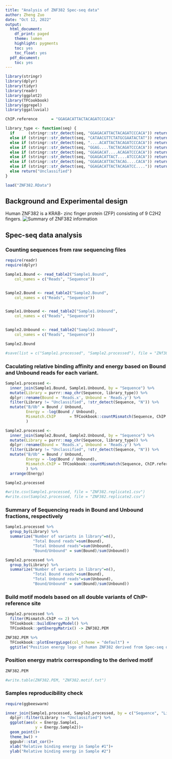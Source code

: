 ```yaml
---
title: "Analysis of ZNF382 Spec-seq data"
author: Zheng Zuo
date: "Oct 12, 2022"
output:
  html_document:
    df_print: paged
    theme: lumen
    highlight: pygments
    toc: yes
    toc_float: yes
  pdf_document:
    toc: yes
---
```


```r
library(stringr)
library(dplyr)
library(tidyr)
library(readr)
library(ggplot2)
library(TFCookbook)
library(ggrepel)
library(ggalluvial)

ChIP.reference      = "GGAGACATTACTACAGATCCCACA"

library_type <- function(seq) {
  if      (stringr::str_detect(seq, "GGAGACATTACTACAGATCCCACA")) return("ChIP.reference")
  else if (stringr::str_detect(seq, "CATAACGTTCTATGCGAATACTAT")) return("ChIP.background")
  else if (stringr::str_detect(seq, "....ACATTACTACAGATCCCACA")) return("ChIP.R1")
  else if (stringr::str_detect(seq, "GGAG....TACTACAGATCCCACA")) return("ChIP.R2")
  else if (stringr::str_detect(seq, "GGAGACAT....ACAGATCCCACA")) return("ChIP.R3")
  else if (stringr::str_detect(seq, "GGAGACATTACT....ATCCCACA")) return("ChIP.R4")
  else if (stringr::str_detect(seq, "GGAGACATTACTACAG....CACA")) return("ChIP.R5")
  else if (stringr::str_detect(seq, "GGAGACATTACTACAGATCC....")) return("ChIP.R6")
  else return("Unclassified") 
}

load("ZNF382.RData")
```

## Background and Experimental design

Human ZNF382 is a KRAB- zinc finger protein (ZFP) consisting of 9 C2H2 fingers.
![Summary of ZNF382 information](./Figure 1 (upper half).png)

## Spec-seq data analysis

### Counting sequences from raw sequencing files

```r
require(readr)
require(dplyr)

Sample1.Bound <- read_table2("Sample1.Bound", 
    col_names = c("Reads", "Sequence"))


Sample2.Bound <- read_table2("Sample2.Bound", 
    col_names = c("Reads", "Sequence"))


Sample1.Unbound <- read_table2("Sample1.Unbound", 
    col_names = c("Reads", "Sequence"))


Sample2.Unbound <- read_table2("Sample2.Unbound", 
    col_names = c("Reads", "Sequence"))

Sample2.Bound

#save(list = c("Sample1.processed", "Sample2.processed"), file = "ZNf382.RData")
```


### Caculating relative binding affinity and energy based on Bound and Unbound reads for each variant.
```r
Sample1.processed <- 
  inner_join(Sample1.Bound, Sample1.Unbound, by = "Sequence") %>%
  mutate(Library = purrr::map_chr(Sequence, library_type)) %>%
  dplyr::rename(Bound = 'Reads.x', Unbound = 'Reads.y') %>%
  filter(Library != "Unclassified", !str_detect(Sequence, "N")) %>%
  mutate("B/Ub" = Bound / Unbound,
         Energy = -log(Bound / Unbound),
         Mismatch.ChIP      = TFCookbook::countMismatch(Sequence, ChIP.reference),
         )

Sample2.processed <- 
  inner_join(Sample2.Bound, Sample2.Unbound, by = "Sequence") %>%
  mutate(Library = purrr::map_chr(Sequence, library_type)) %>%
  dplyr::rename(Bound = 'Reads.x', Unbound = 'Reads.y') %>%
  filter(Library != "Unclassified", !str_detect(Sequence, "N")) %>%
  mutate("B/Ub" = Bound / Unbound,
         Energy = -log(Bound / Unbound),
         Mismatch.ChIP = TFCookbook::countMismatch(Sequence, ChIP.reference),
         ) %>%
  arrange(Energy)
```
```r
Sample2.processed

#write.csv(Sample1.processed, file = "ZNF382.replicate1.csv")
#write.csv(Sample2.processed, file = "ZNF382.replicate2.csv")
```


### Summary of Sequencing reads in Bound and Unbound fractions, respectively
```r
Sample1.processed %>%
  group_by(Library) %>%
  summarize("Number of variants in library"=n(),
            "Total Bound reads"=sum(Bound),
            "Total Unbound reads"=sum(Unbound),
            "Bound/Unbound" = sum(Bound)/sum(Unbound))
```

```r
Sample2.processed %>%
  group_by(Library) %>%
  summarize("Number of variants in library"=n(),
            "Total Bound reads"=sum(Bound),
            "Total Unbound reads"=sum(Unbound),
            "Bound/Unbound" = sum(Bound)/sum(Unbound))
```


### Build motif models based on all double variants of ChIP-reference site

```r
Sample2.processed %>%
  filter(Mismatch.ChIP <= 2) %>%
  TFCookbook::buildEnergyModel() %>%
  TFCookbook::getEnergyMatrix() -> ZNF382.PEM

ZNF382.PEM %>%
  TFCookbook::plotEnergyLogo(col_scheme = "default") +
  ggtitle("Position energy logo of human ZNF382 derived from Spec-seq data, Sample #2")
```

### Position energy matrix corresponding to the derived motif
```r
ZNF382.PEM

#write.table(ZNF382.PEM, "ZNF382.motif.txt")
```

### Samples reproducibility check
```r
require(ggbeeswarm)

inner_join(Sample1.processed, Sample2.processed, by = c("Sequence", "Library"), suffix = c(".Sample1", ".Sample2")) %>%
  dplyr::filter(Library != "Unclassified") %>%
  ggplot(aes(x = Energy.Sample1,
             y = Energy.Sample2))+
  geom_point()+
  theme_bw() +
  ggpubr::stat_cor()+
  xlab("Relative binding energy in Sample #1")+
  ylab("Relative binding energy in Sample #2")
```